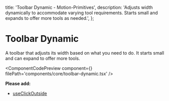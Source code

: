   title: 'Toolbar Dynamic - Motion-Primitives',
  description:
    'Adjusts width dynamically to accommodate varying tool requirements. Starts small and expands to offer more tools as needed.',
};


# Toolbar Dynamic

A toolbar that adjusts its width based on what you need to do. It starts small and can expand to offer more tools.

<ComponentCodePreview
  component={<ToolbarDynamic />}
  filePath='components/core/toolbar-dynamic.tsx'
/>

**Please add:**

- [useClickOutside](https://github.com/ibelick/motion-primitives/blob/main/hooks/useClickOutside.tsx)
